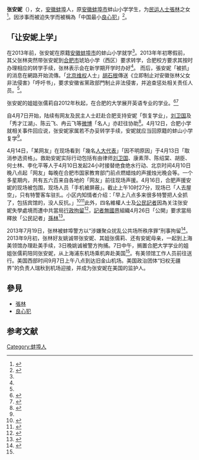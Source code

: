 
'''张安妮'''（{{bd|2003年||||catIdx=Z张}}），女，[[安徽|安徽]][[蚌埠|蚌埠]]人，原[[安徽|安徽]][[蚌埠市|蚌埠市]]蚌山小学学生，为[[民运人士|民运人士]][[张林_(安徽蚌埠)|張林]]之女<ref name="163com2013-4-12">{{cite news | url=http://news.163.com/13/0412/16/8S9AS6BL00011229.html | title=合肥小学回应蚌埠人张林之女张安妮要求就读事件 | work=《中安在线》 | date=2013-04-12 | accessdate=2013-09-09 | archive-url=https://web.archive.org/web/20130416132415/http://news.163.com/13/0412/16/8S9AS6BL00011229.html | archive-date=2013-04-16 | dead-url=yes }}</ref>。因涉事而被迫失学而被稱為「中国最小[[良心犯|良心犯]]」<ref name="德國之聲">{{cite news | url=http://www.dw.de/十岁张安妮成中国最小良心犯/a-16739734 | title=十岁张安妮，成中国最小"良心犯" | work=《[[德國之聲|德國之聲]]》 | date=2013-04-12 | accessdate=2013-04-27 | author=吴雨}}</ref>。

== 「让安妮上学」 ==
在2013年前，张安妮在原籍[[安徽|安徽]][[蚌埠市|蚌埠市]]的蚌山小学就学<ref name="163com2013-4-12"/>。2013年年初寒假前，其父张林突然带张安妮到[[合肥市|合肥市]]琥珀小学（西区）要求转学，合肥校方要求其按时办理相应的转学手续，张林表示会在新学期开学时办好<ref name="163com2013-4-12"/>。
而后，張安妮「被抓」的消息在網路开始流傳。「[[北京|北京]][[维权|维权]]人士」[[胡石根|胡石根]]傳送《立即制止对安徽张林父女非法侵害》「呼吁书」，要求安徽省黨政部門制止非法侵害，并追查惩处相关责任人员。<ref name="德國之聲"/>。

张安妮的姐姐张儒莉自2012年秋起，在合肥的大学展开英语专业的学业。<ref name="rfa2012a">{{cite news | url=http://www.rfa.org/cantonese/news/junefour_children_fund-06212012113646.html | title=六四受难者子女学业获海外资助 | work= RFA.org | date=2012-06-21 | accessdate=2013-09-10 }}</ref><ref name="sina2013a">{{cite news | url=http://dailynews.sina.com/gb/news/usa/usnews/chinesedaily/20130909/06384955550.html | title=中国10岁良心犯 获救来美 | work= sina.com | date=2013-09-09 | accessdate=2013-09-10 }}</ref>

自4月7日开始，陆续有网友及民主人士赶赴合肥支持安妮「恢复学业」，[[刘卫国|刘卫国]]及「秀才江湖」、陈云飞、冉云飞等[[微博|微博]]「名人」亦赶往协助<ref>{{cite news | url=http://www.rfa.org/mandarin/yataibaodao/renquanfazhi/sy1-04102013105356.html | title=各路人马续聚安徽声援张安妮就学 六项活动要求当局回应诉求 | work=RFA[[自由亞洲電台|自由亞洲電台]] | date=2013-04-10 | accessdate=2013-04-27 | author=駐香港記者心语}}</ref>。4月12日，合肥小学就相关事件回应说，张安妮家属若不办妥转学手续，安妮就应当回原籍的蚌山小学复学<ref name="163com2013-4-12"/>。

4月14日，「某网友」在现场看到「幾名[[人大代表|人大代表]]」「因不明原因」于4月13日「取消参选资格」。救助安妮实际行动包括有由律师[[刘卫国|刘卫国]]、康素萍、陈绍棠、胡臣、何士林、李化平等人于4月10日发起24小时接替绝食绝水行动、北京时间4月10日晚八点起「网友」每晚在合肥市国家教育部门前点燃蜡烛的声援烛光晚会等。一个多星期内，共有五六百来自各地的「网友」前往现场声援。4月16日，合肥声援安妮的现场被包围，现场人员「手机被屏蔽」。截止上午10时27分，现场已「人去屋空」，只有特警客车驻扎。小区内知情者介绍：「早上八点多来很多特警把人全抓了，包括宾馆的，没人反抗。」<ref>{{cite news | url=http://www.hrichina.org/hk/content/6638 | title=合肥聲援張安妮就學活動遭清場 | work=中國人權 HRIC | date=2013-04-17 | accessdate=2013-04-27}}</ref><ref name="RFI傳訊">{{cite news | url=http://www.chinese.rfi.fr/中国/20130416-维权人士为张安妮争取教育权遭警方传讯 | title=维权人士为张安妮争取教育权遭警方传讯 | work=RFI[[法國國際廣播電台|法國國際廣播電台]] | date=2013-04-16 |accessdate=2013-04-27}}</ref>此外，四名維權人士及[[公民記者|公民記者]]因為关注张安妮失學處境而遭中共當局[[行政拘留|行政拘留]]<ref>{{cite news | url=http://www.rfa.org/mandarin/Xinwen/jyxw-04192013132457.html | title=四名张安妮上学权关注者被行政拘留 | work=RFA[[自由亞洲電台|自由亞洲電台]] | date=2013-04-19 | accessdate=2013-04-27}}</ref>，[[記者無國界|記者無國界]]組織4月26日「公開」要求當局釋放「公民記者」[[孫林|孫林]]<ref>{{cite news | url=http://www.rfa.org/mandarin/Xinwen/31-04262013163315.html | title=无国界记者促释放孙林 | work=RFA[[自由亞洲電台|自由亞洲電台]] | date=2013-04-26 | accessdate=2013-04-27}}</ref>。

2013年7月19日，张林被蚌埠警方以“涉嫌聚众扰乱公共场所秩序罪”刑事拘留<ref name="bannedbook2013-7-19">{{cite news | url=http://www.bannedbook.org/bnews/zh-tw/weiquan/20130719/153292.html | title=安徽民運人士張林被以“涉嫌聚眾擾亂公共場所秩序罪”刑事拘留 | work=bannedbook.org | date=2013-07-19 | accessdate=2013-09-10}}</ref>。2013年9月初，张林好友姚诚带张安妮、其姐张儒莉、还有安妮母亲，一起到上海美领馆办理赴美手续，3日晚姚诚被警方拘捕。7日中午，搁置合肥大学学业的姐姐张儒莉陪同张安妮，从上海浦东机场乘机奔赴美国<ref name="sina2013a"/>。有美领馆工作人员前往送行。美国西部时间9月7日上午八点到达旧金山机场。美国政治团体“妇权无疆界”的负责人瑞秋到机场迎接，并成为张安妮在美国的监护人。

== 參見==
*[[張林_(安徽蚌埠)|張林]]
*[[良心犯|良心犯]]

== 参考文献==
{{Reflist}}

[[Category:蚌埠人|Category:蚌埠人]]